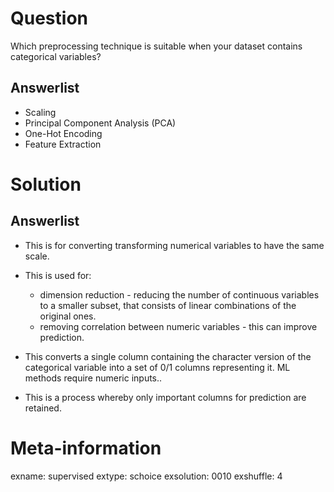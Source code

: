 Question
========

Which preprocessing technique is suitable when your dataset contains categorical variables?



Answerlist
----------

* Scaling
* Principal Component Analysis (PCA)
* One-Hot Encoding
* Feature Extraction

Solution
========

Answerlist
----------

* This is for converting transforming numerical variables to have the same scale.
* This is used for:

  * dimension reduction - reducing the number of continuous variables to a smaller subset, that 
    consists of linear combinations of the original ones.
  * removing correlation between numeric variables - this can improve prediction.

* This converts a single column containing the character version of the categorical
  variable into a set of 0/1 columns representing it. ML methods require numeric inputs..
* This is a process whereby only important columns for prediction are retained.

Meta-information
================
exname: supervised
extype: schoice
exsolution: 0010
exshuffle: 4
